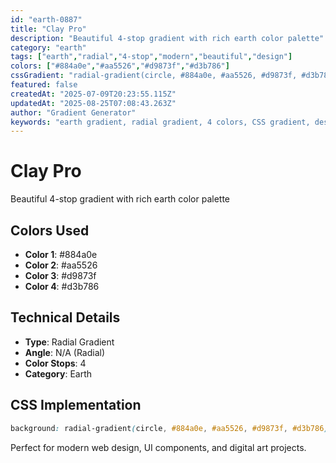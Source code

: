 ```yaml
---
id: "earth-0887"
title: "Clay Pro"
description: "Beautiful 4-stop gradient with rich earth color palette"
category: "earth"
tags: ["earth","radial","4-stop","modern","beautiful","design"]
colors: ["#884a0e","#aa5526","#d9873f","#d3b786"]
cssGradient: "radial-gradient(circle, #884a0e, #aa5526, #d9873f, #d3b786)"
featured: false
createdAt: "2025-07-09T20:23:55.115Z"
updatedAt: "2025-08-25T07:08:43.263Z"
author: "Gradient Generator"
keywords: "earth gradient, radial gradient, 4 colors, CSS gradient, design, #884a0e, #aa5526, #d9873f, #d3b786"
---
```


# Clay Pro

Beautiful 4-stop gradient with rich earth color palette

## Colors Used
- **Color 1**: #884a0e
- **Color 2**: #aa5526
- **Color 3**: #d9873f
- **Color 4**: #d3b786

## Technical Details
- **Type**: Radial Gradient
- **Angle**: N/A (Radial)
- **Color Stops**: 4
- **Category**: Earth

## CSS Implementation
```css
background: radial-gradient(circle, #884a0e, #aa5526, #d9873f, #d3b786);
```

Perfect for modern web design, UI components, and digital art projects.
